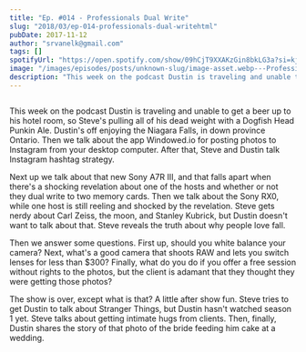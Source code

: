 ```yaml
---
title: "Ep. #014 - Professionals Dual Write"
slug: "2018/03/ep-014-professionals-dual-writehtml"
pubDate: 2017-11-12
author: "srvanelk@gmail.com"
tags: []
spotifyUrl: "https://open.spotify.com/show/09hCjT9XXAKzGin8bkLG3a?si=kjRZvQ1JTb6Ov3HVzSSlWA"
image: "/images/episodes/posts/unknown-slug/image-asset.webp---Professionals-Dual-Write-e1riho"
description: "This week on the podcast Dustin is traveling and unable to get a beer up to his hotel room, so Steve's pulling all of his dead weight with a Dogfish Head Punkin Ale. Dustin's off enjoying the Niagara Falls, in down province Ontario. Then we talk about the app Windowed.io for posting photos to Instagram from your desktop computer. After that, Steve and Dustin talk Instagram hashtag strategy."
---
```


<figure>
  <img src="/images/episodes/posts/unknown-slug/image-asset.webp" alt="" />
</figure>

This week on the podcast Dustin is traveling and unable to get a beer up to his hotel room, so Steve's pulling all of his dead weight with a Dogfish Head Punkin Ale. Dustin's off enjoying the Niagara Falls, in down province Ontario. Then we talk about the app Windowed.io for posting photos to Instagram from your desktop computer. After that, Steve and Dustin talk Instagram hashtag strategy.

Next up we talk about that new Sony A7R III, and that falls apart when there's a shocking revelation about one of the hosts and whether or not they dual write to two memory cards. Then we talk about the Sony RX0, while one host is still reeling and shocked by the revelation. Steve gets nerdy about Carl Zeiss, the moon, and Stanley Kubrick, but Dustin doesn't want to talk about that. Steve reveals the truth about why people love fall.

Then we answer some questions. First up, should you white balance your camera? Next, what's a good camera that shoots RAW and lets you switch lenses for less than $300? Finally, what do you do if you offer a free session without rights to the photos, but the client is adamant that they thought they were getting those photos?

The show is over, except what is that? A little after show fun. Steve tries to get Dustin to talk about Stranger Things, but Dustin hasn't watched season 1 yet. Steve talks about getting intimate hugs from clients. Then, finally, Dustin shares the story of that photo of the bride feeding him cake at a wedding.
